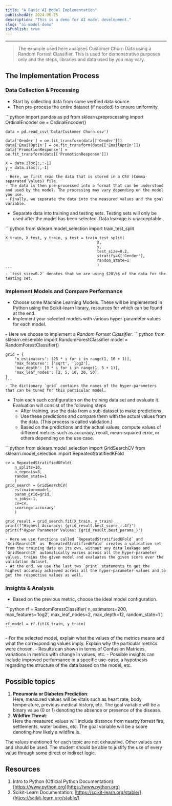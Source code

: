 ```yaml
---
title: "A Basic AI Model Implementation"
publishedAt: 2024-06-25
description: "This is a demo for AI model development."
slug: "ai-model-demo"
isPublish: true
---
```



---

> The example used here analyses Customer Churn Data using a Random Forrest Classifier. This is used for demonstrative purposes only and the steps, libraries and data used by you may vary.

## The Implementation Process

### Data Collection & Processing

- Start by collecting data from some verified data source.
- Then pre-process the entire dataset (if needed) to ensure uniformity.

<CallOutForMDX 
    title="Example Code">
    ```python
    import pandas as pd
    from sklearn.preprocessing import OrdinalEncoder 
    oe = OrdinalEncoder()

    data = pd.read_csv('Data/Customer Churn.csv')

    data['Gender'] = oe.fit_transform(data[['Gender']])
    data['EmailOptIn'] = oe.fit_transform(data[['EmailOptIn']])
    data['PromotionResponse'] = oe.fit_transform(data[['PromotionResponse']])

    X = data.iloc[:,:-1]
    y = data.iloc[:,-1]
    ```
    - Here, we first read the data that is stored in a CSV (Comma-separated Values) file. 
    - The data is then pre-processed into a format that can be understood and used by the model. The processing may vary depending on the model you use.
    - Finally, we separate the data into the measured values and the goal variable.
</CallOutForMDX>

- ⁠⁠Separate data into training and testing sets. Testing sets will only be used after the model has been selected. Data leakage is unacceptable.

<CallOutForMDX 
    title="Example Code">
    ```python
    from sklearn.model_selection import train_test_split

    X_train, X_test, y_train, y_test = train_test_split(
                                            X,
                                            y,
                                            test_size=0.2,
                                            stratify=X['Gender'],
                                            random_state=1
                                            )
    ```
    - `test_size=0.2` denotes that we are using $20\%$ of the data for the testing set.
</CallOutForMDX>

### ⁠Implement Models and Compare Performance

- ⁠Choose some Machine Learning Models. These will be implemented in Python using the Scikit-learn library, resources for which can be found at the end.
- ⁠Implement your selected models with various hyper-parameter values for each model.

<CallOutForMDX 
    title="Example Code">
    - Here we choose to implement a *Random Forrest Classifier*.
    ```python
    from sklearn.ensemble import RandomForestClassifier
    model = RandomForestClassifier()

    grid = { 
        'n_estimators': [25 * i for i in range(1, 10 + 1)], 
        'max_features': ['sqrt', 'log2'], 
        'max_depth': [3 * i for i in range(1, 5 + 1)], 
        'max_leaf_nodes': [2, 5, 10, 20, 50], 
    }
    ```
    - The dictionary `grid` contains the names of the hyper-parameters that can be tuned for this particular model.
</CallOutForMDX>

- ⁠Train each such configuration on the training data set and evaluate it. Evaluation will consist of the following steps
    - After training, use the data from a sub-dataset to make predictions.
    - Use these predictions and compare them with the actual values from the data. (This process is called validation.)
    - Based on the predictions and the actual values, compute values of different metrics such as accuracy, recall, mean-squared error, or others depending on the use case.

<CallOutForMDX 
    title="Example Code">
    ```python
    from sklearn.model_selection import GridSearchCV
    from sklearn.model_selection import RepeatedStratifiedKFold

    cv = RepeatedStratifiedKFold(
        n_splits=10,
        n_repeats=3,
        random_state=1
        )
    grid_search = GridSearchCV(
        estimator=model,
        param_grid=grid,
        n_jobs=-1,
        cv=cv,
        scoring='accuracy'
        )

    grid_result = grid_search.fit(X_train, y_train)
    print(f"Highest Accuracy: {grid_result.best_score_:.4f}")
    print(f"Hyper Parameter Values: {grid_result.best_params_}")
    ```
    - Here we use functions called `RepeatedStratifiedKFold` and `GridSearchCV` as `RepeatedStratifiedKFold` creates a validation set from the training data on its own, without any data leakage and `GridSearchCV` automatically varies across all the hyper-parameter values, trains the given model and evaluates the given score over the validation dataset.
    - At the end, we use the last two `print` statements to get the highest accuracy achieved across all the hyper-parameter values and to get the respective values as well.
</CallOutForMDX>

### Insights & Analysis
- Based on the previous metric, choose the ideal model configuration.

<CallOutForMDX 
    title="Example Code">
    ```python
    rf = RandomForestClassifier(
        n_estimators=200,
        max_features='log2',
        max_leaf_nodes=2,
        max_depth=12,
        random_state=1
        )

    rf_model = rf.fit(X_train, y_train)
    ```
</CallOutForMDX>
- ⁠For the selected model, explain what the values of the metrics means and what the corresponding values imply. Explain why the particular metrics were chosen.
    - Results can shown in terms of Confusion Matrices, variations in metrics with change in values, etc.
    - Possible insights can include improved performance in a specific use-case, a hypothesis regarding the structure of the data based on the model, etc.


## Possible topics
1. **⁠Pneumonia or Diabetes Prediction**:  
	Here, measured values will be vitals such as heart rate, body temperature, previous medical history, etc. The goal variable will be a binary value (0 or 1) denoting the absence or presence of the disease.
2. **⁠Wildfire Threat**:  
	Here the measured values will include distance from nearby forrest fire, settlements, water bodies, etc. The goal variable will be a score denoting how likely a wildfire is.

The values mentioned for each topic are not exhaustive. Other values can and should be used. The student should be able to justify the use of every value through some direct or indirect logic.

## Resources

1. ⁠Intro to Python (Official Python Documentation): [https://www.python.org](https://www.python.org)
2. ⁠Scikit-Learn Documentation: [https://scikit-learn.org/stable/](https://scikit-learn.org/stable/)
